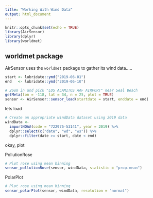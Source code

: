 ```yaml
---
title: "Working With Wind Data"
output: html_document
---
```


```r
knitr::opts_chunk$set(echo = TRUE)
library(AirSensor)
library(dplyr)
library(worldmet)
```

## worldmet package

AirSensor uses the `worldmet` package to gather its wind data.....

```r

start <- lubridate::ymd("2019-06-01")
end   <- lubridate::ymd("2019-06-10")

# Zoom in and pick "LOS ALAMITOS AAF AIRPORT" near Seal Beach
getMeta(lon = -118, lat = 34, n = 25, plot = TRUE)
sensor <- AirSensor::sensor_load(startdate = start, enddate = end)
```

lets load

```r
# Create an appropriate windData dataset using 2019 data
windData <-
  importNOAA(code = "722975-53141", year = 2019) %>%
  dplyr::select(c("date", "wd", "ws")) %>%
  dplyr::filter(date >= start, date < end)
```

okay, plot

PollutionRose

```r
# Plot rose using mean binning
sensor_pollutionRose(sensor, windData, statistic = "prop.mean")
```

PolarPlot

```r
# Plot rose using mean binning
sensor_polarPlot(sensor, windData, resolution = "normal")
```